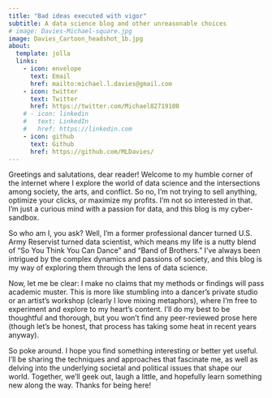 ```yaml
---
title: "Bad ideas executed with vigor"
subtitle: A data science blog and other unreasonable choices
# image: Davies-Michael-square.jpg
image: Davies_Cartoon_headshot_1b.jpg
about:
  template: jolla
  links:
    - icon: envelope
      text: Email
      href: mailto:michael.l.davies@gmail.com
    - icon: twitter
      text: Twitter
      href: https://twitter.com/Michael82719108
    # - icon: linkedin
    #   text: LinkedIn
    #   href: https://linkedin.com
    - icon: github
      text: Github
      href: https://github.com/MLDavies/
---
```


Greetings and salutations, dear reader! Welcome to my humble corner of the internet where I explore the world of data science and the intersections among society, the arts, and conflict. So no, I'm not trying to sell anything, optimize your clicks, or maximize my profits. I’m not so interested in that. I'm just a curious mind with a passion for data, and this blog is my cyber-sandbox.

So who am I, you ask? Well, I'm a former professional dancer turned U.S. Army Reservist turned data scientist, which means my life is a nutty blend of "So You Think You Can Dance" and "Band of Brothers." I've always been intrigued by the complex dynamics and passions of society, and this blog is my way of exploring them through the lens of data science.

Now, let me be clear: I make no claims that my methods or findings will pass academic muster. This is more like stumbling into a dancer's private studio or an artist's workshop (clearly I love mixing metaphors), where I'm free to experiment and explore to my heart's content. I'll do my best to be thoughtful and thorough, but you won't find any peer-reviewed prose here (though let's be honest, that process has taking some heat in recent years anyway).

So poke around. I hope you find something interesting or better yet useful. I'll be sharing the techniques and approaches that fascinate me, as well as delving into the underlying societal and political issues that shape our world. Together, we'll geek out, laugh a little, and hopefully learn something new along the way. Thanks for being here!



